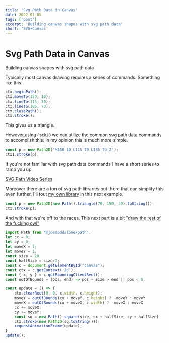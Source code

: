 ```yaml
---
title: 'Svg Path Data in Canvas'
date: 2022-01-05
tags: ['post']
excerpt: 'Building canvas shapes with svg path data'
short: 'SVG+Canvas'
---
```



<hgroup>
	<h1>Svg Path Data in Canvas</h1>
	<p>Building canvas shapes with svg path data</p>
</hgroup>

Typically most canvas drawing requires a series of commands. Something like this.

<script src="https://unpkg.com/@joemaddalone/path@1.4.0/dist/index.js"></script>


```js
ctx.beginPath();
ctx.moveTo(150, 10);
ctx.lineTo(115, 70);
ctx.lineTo(185, 70);
ctx.closePath();
ctx.stroke();
```
This gives us a triangle.

<canvas width="300" height="80" id="ex1" class="bg-white border border-gray-200"></canvas>


<script>
{`
	const c0 = document.getElementById("ex1");
	const ctx0 = c0.getContext('2d');
	ctx0.beginPath();
	ctx0.moveTo(150, 10);
	ctx0.lineTo(115, 70);
	ctx0.lineTo(185, 70);
	ctx0.closePath();
	ctx0.stroke();
`}
</script>

However,using `Path2D` we can utilize the common svg path data commands to accomplish this. In my opinion this is much more simple.

```js
const p = new Path2D('M150 10 L115 70 L185 70 Z');
ctx1.stroke(p);
```

<canvas width="300" height="80" id="ex2" class="mt-3 bg-white border border-gray-200"></canvas>


<script>
{`
	const c1 = document.getElementById("ex2");
	const ctx1 = c1.getContext('2d');
	const p = new Path2D('M150 10 L115 70 L185 70 Z');
	ctx1.stroke(p);
`}
</script>


If you're not familiar with svg path data commands I have a short series to ramp you up.

[SVG Path Video Series](https://youtube.com/playlist?list=PLKiuVKZics1eZrb8UykoOrg293vpelh-6)

Moreover there are a ton of svg path libraries out there that can simplify this even further.  I'll tout [my own library](https://github.com/joemaddalone/path) in this next example.

```js
const p = new Path2D(new Path().triangle(70, 150, 50).toString());
ctx.stroke(p);
```


<canvas width="300" height="80" id="ex3" class="mt-3 bg-white border border-gray-200"></canvas>


<script type="module">
{`
	const c2 = document.getElementById("ex3");
	const ctx2 = c2.getContext('2d');
	const p1 = new Path2D(new path().triangle(70, 150, 50).toString());
	ctx2.stroke(p1);
`}
</script>


And with that we're off to the races. This next part is a bit ["draw the rest of the fucking owl"](https://www.reddit.com/r/restofthefuckingowl/)

<canvas width="300" height="80" id="ex4" class="mt-4 mb-4 bg-white border border-gray-200"></canvas>

```js
import Path from "@joemaddalone/path";
let cx = 0;
let cy = 0;
let moveX = 1;
let moveY = 1;
const size = 20
const halfSize = size/2;
const c = document.getElementById("canvas");
const ctx = c.getContext('2d');
const { x, y } = c.getBoundingClientRect();
const outOfBounds = (pos, end) => pos + size > end || pos < 0;

const update = () => {
	ctx.clearRect(0, 0, c.width, c.height);
	moveY = outOfBounds(cy + moveY, c.height) ? -moveY : moveY
	moveX = outOfBounds(cx + moveX, c.width) ? -moveX : moveX
	cx += moveX;
	cy += moveY;
	const sq = new Path().square(size, cx + halfSize, cy + halfSize)
	ctx.stroke(new Path2D(sq.toString()));
	requestAnimationFrame(update);
}
update();
```


<script>
{`
	let cx = 0;
	let cy = 0;
	let movex = 1;
	let movey = 1;
	const size = 20
	const halfSize = size/2;
	const c = document.getElementById("ex4");
	const ctx = c.getContext('2d');
	const outOfBounds = (pos, end) => pos + size > end || pos < 0;

	const update = () => {
		ctx.clearRect(0, 0, c.width, c.height);
		movey = outOfBounds(cy + movey, c.height) ? -movey : movey;
		movex = outOfBounds(cx + movex, c.width) ? -movex : movex;
		cx += movex;
		cy += movey;
		const sq = new path().square(size, cx + halfSize, cy + halfSize).toString();
		ctx.stroke(new Path2D(sq));
		requestAnimationFrame(update);
	}
	update();
`}
</script>
